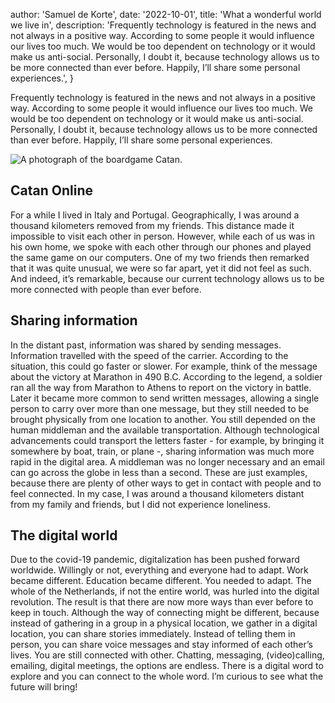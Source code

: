 


  author: 'Samuel de Korte',
  date: '2022-10-01',
  title: 'What a wonderful world we live in',
  description:
    'Frequently technology is featured in the news and not always in a positive way. According to some people it would influence our lives too much. We would be too dependent on technology or it would make us anti-social. Personally, I doubt it, because technology allows us to be more connected than ever before. Happily, I’ll share some personal experiences.',
}


Frequently technology is featured in the news and not always in a positive way. According to some people it would influence our lives too much. We would be too dependent on technology or it would make us anti-social. Personally, I doubt it, because technology allows us to be more connected than ever before. Happily, I’ll share some personal experiences.

<Image
                src={Catan}
                alt="A photograph of the boardgame Catan."
                sizes="(min-width: 720px) 32rem, 20rem"
                className="aspect-square rotate-0 rounded-2xl bg-stone-100 object-cover dark:bg-stone-800"
              />

## Catan Online

For a while I lived in Italy and Portugal. Geographically, I was around a thousand kilometers removed from my friends. This distance made it impossible to visit each other in person. However, while each of us was in his own home, we spoke with each other through our phones and played the same game on our computers. One of my two friends then remarked that it was quite unusual, we were so far apart, yet it did not feel as such. And indeed, it’s remarkable, because our current technology allows us to be more connected with people than ever before.

## Sharing information
In the distant past, information was shared by sending messages. Information travelled with the speed of the carrier. According to the situation, this could go faster or slower. For example, think of the message about the victory at Marathon in 490 B.C. According to the legend, a soldier ran all the way from Marathon to Athens to report on the victory in battle. Later it became more common to send written messages, allowing a single person to carry over more than one message, but they still needed to be brought physically from one location to another. You still depended on the human middleman and the available transportation. Although technological advancements could transport the letters faster - for example, by bringing it somewhere by boat, train, or plane -, sharing information was much more rapid in the digital area. A middleman was no longer necessary and an email can go across the globe in less than a second. These are just examples, because there are plenty of other ways to get in contact with people and to feel connected. In my case, I was around a thousand kilometers distant from my family and friends, but I did not experience loneliness. 

## The digital world
Due to the covid-19 pandemic, digitalization has been pushed forward worldwide. Willingly or not, everything and everyone had to adapt. Work became different. Education became different. You needed to adapt. The whole of the Netherlands, if not the entire world, was hurled into the digital revolution. The result is that there are now more ways than ever before to keep in touch. Although the way of connecting might be different, because instead of gathering in a group in a physical location, we gather in a digital location, you can share stories immediately. Instead of telling them in person, you can share voice messages and stay informed of each other’s lives. You are still connected with other. Chatting, messaging, (video)calling, emailing, digital meetings, the options are endless. There is a digital word to explore and you can connect to the whole word. I’m curious to see what the future will bring! 


